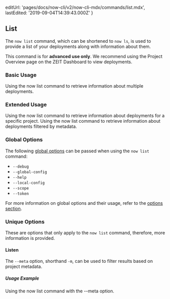 
  editUrl: 'pages/docs/now-cli/v2/now-cli-mdx/commands/list.mdx',
  lastEdited: '2019-09-04T14:39:43.000Z'
}

## List

The `now list` command, which can be shortened to `now ls`, is used to provide a list of your deployments along with information about them.

<Note type="warning">
  This command is for <b>advanced use only</b>. We recommend using the Project
  Overview page on the ZEIT Dashboard to view deployments.
</Note>

### Basic Usage

<Snippet dark text="now list" />
<Caption>Using the <InlineCode>now list</InlineCode> command to retrieve information about multiple deployments.</Caption>

### Extended Usage

<Snippet dark text="now list [project-name]" />
<Caption>Using the <InlineCode>now list</InlineCode> command to retrieve information about deployments for a specific project.</Caption>

<Snippet dark text="now list [project-name] [--meta foo=bar]" />
<Caption>Using the <InlineCode>now list</InlineCode> command to retrieve information about deployments filtered by metadata.</Caption>

### Global Options

The following [global options](#options) can be passed when using the `now list` command:

- `--debug`
- `--global-config`
- `--help`
- `--local-config`
- `--scope`
- `--token`

For more information on global options and their usage, refer to the [options section](#options).

### Unique Options

These are options that only apply to the `now list` command, therefore, more information is provided.

#### Listen

The `--meta` option, shorthand `-m`, can be used to filter results based on project metadata.

##### Usage Example

<Snippet dark text="now list --meta key1=value1 key2=value2" />
<Caption>Using the <InlineCode>now list</InlineCode> command with the <InlineCode>--meta</InlineCode> option.</Caption>
